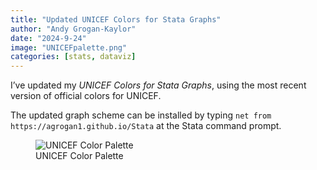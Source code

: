 ```yaml
---
title: "Updated UNICEF Colors for Stata Graphs"
author: "Andy Grogan-Kaylor"
date: "2024-9-24"
image: "UNICEFpalette.png"
categories: [stats, dataviz]
---
```


I've updated my *UNICEF Colors for Stata Graphs*, using the most recent version of official colors for UNICEF. 

The updated graph scheme can be installed by typing `net from https://agrogan1.github.io/Stata` at the Stata command prompt.

![UNICEF Color Palette](UNICEFpalette.png)



